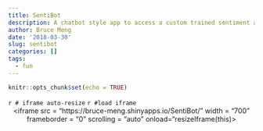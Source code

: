 ```yaml
---
title: SentiBot
description: A chatbot style app to access a custom trained sentiment algorithm
author: Bruce Meng
date: '2018-03-30'
slug: sentibot
categories: []
tags:
  - fun
---
```

```r
knitr::opts_chunk$set(echo = TRUE)

```

`r # iframe auto-resize`
<body>
        <script>
          function resizeIframe(obj) {
            obj.style.height = obj.contentWindow.document.body.scrollHeight + 'px';
          }
        </script>
</body>

`r #load iframe`
<center>
<iframe src = "https://bruce-meng.shinyapps.io/SentiBot/" width = "700" frameborder = "0" scrolling = "auto" onload="resizeIframe(this)></iframe>
</center>


